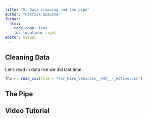 ```yaml
---
title: "5. Data cleaning and the pipe"
author: "Patrick Spauster"
format:
  html:
    code-copy: true
    toc-location: right
editor: visual
---
```


## Cleaning Data

Let's read in data like we did last time.

```r
fhv <- read_csv(file = "For_Hire_Vehicles__FHV__-_Active.csv")
```

## The Pipe

## Video Tutorial
